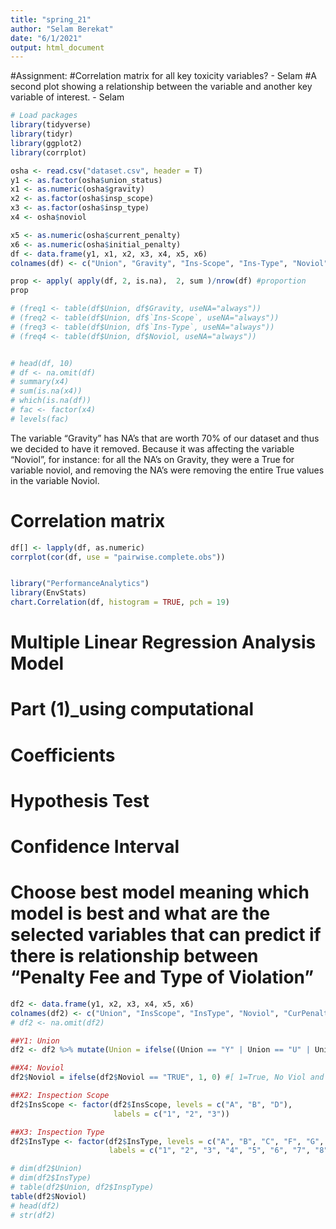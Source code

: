 ```yaml
---
title: "spring_21"
author: "Selam Berekat"
date: "6/1/2021"
output: html_document
---
```


#Assignment:
#Correlation matrix for all key toxicity variables?  - Selam
#A second plot showing a relationship between the variable and another key variable of interest. - Selam

```r
# Load packages
library(tidyverse)
library(tidyr)
library(ggplot2)
library(corrplot)
```


```r
osha <- read.csv("dataset.csv", header = T)
y1 <- as.factor(osha$union_status)
x1 <- as.numeric(osha$gravity)
x2 <- as.factor(osha$insp_scope)
x3 <- as.factor(osha$insp_type)
x4 <- osha$noviol

x5 <- as.numeric(osha$current_penalty)
x6 <- as.numeric(osha$initial_penalty)
df <- data.frame(y1, x1, x2, x3, x4, x5, x6)
colnames(df) <- c("Union", "Gravity", "Ins-Scope", "Ins-Type", "Noviol", "Cur-Penalty", "Init-Penalty")

prop <- apply( apply(df, 2, is.na),  2, sum )/nrow(df) #proportion
prop

# (freq1 <- table(df$Union, df$Gravity, useNA="always"))
# (freq2 <- table(df$Union, df$`Ins-Scope`, useNA="always"))
# (freq3 <- table(df$Union, df$`Ins-Type`, useNA="always"))
# (freq4 <- table(df$Union, df$Noviol, useNA="always"))


# head(df, 10)
# df <- na.omit(df)
# summary(x4)
# sum(is.na(x4))
# which(is.na(df))
# fac <- factor(x4)
# levels(fac)
```
The variable "Gravity" has NA's that are worth 70% of our dataset and thus we decided to have it removed. Because it was affecting the variable "Noviol", for instance: for all the NA's on Gravity, they were a True for variable noviol, and removing the NA's were removing the entire True values in the variable Noviol.


# Correlation matrix
```r
df[] <- lapply(df, as.numeric)
corrplot(cor(df, use = "pairwise.complete.obs"))


library("PerformanceAnalytics")
library(EnvStats)
chart.Correlation(df, histogram = TRUE, pch = 19)
```

# Multiple Linear Regression Analysis Model
# Part (1)_using computational
# Coefficients
# Hypothesis Test
# Confidence Interval
# Choose best model meaning which model is best and what are the selected variables that can predict if there is relationship between "Penalty Fee and Type of Violation"


```r
df2 <- data.frame(y1, x2, x3, x4, x5, x6)
colnames(df2) <- c("Union", "InsScope", "InsType", "Noviol", "CurPenalty", "InitPenalty")
# df2 <- na.omit(df2)

##Y1: Union
df2 <- df2 %>% mutate(Union = ifelse((Union == "Y" | Union == "U" | Union == "A"), 1, 0))

##X4: Noviol
df2$Noviol = ifelse(df2$Noviol == "TRUE", 1, 0) #[ 1=True, No Viol and 0=False, Yes Viol ]

##X2: Inspection Scope
df2$InsScope <- factor(df2$InsScope, levels = c("A", "B", "D"),
                       labels = c("1", "2", "3"))

##X3: Inspection Type
df2$InsType <- factor(df2$InsType, levels = c("A", "B", "C", "F", "G", "H", "J", "M"),
                      labels = c("1", "2", "3", "4", "5", "6", "7", "8"))

# dim(df2$Union)
# dim(df2$InsType)
# table(df2$Union, df2$InspType)
table(df2$Noviol)
# head(df2)
# str(df2)
```


